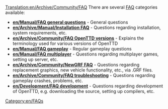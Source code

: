 [[Translation:en/Archive/Community/FAQ]]
{{nl/Manual/Inhoudsopgave}}
There are   several  [https://www.wikipedia.org/wiki/FAQ FAQ] categories available:

*'''[[en/Manual/FAQ general questions]]''' - General questions
*'''[[en/Archive/Manual/Installation FAQ]]''' - Questions regarding installation, system requirements, etc.
*'''[[en/Archive/Community/FAQ OpenTTD versions]]''' - Explains the terminology used for various versions of OpenTTD
*'''[[en/Manual/FAQ gameplay]]''' - Regular gameplay questions
*'''[[en/Manual/FAQ multiplayer]]''' - Questions regarding multiplayer games, setting up server, etc.
*'''[[en/Archive/Community/NewGRF FAQ]]''' - Questions regarding replacement graphics, new vehicle functionality, etc., via .GRF files.
*'''[[en/Archive/Community/FAQ troubleshooting]]''' - Questions regarding gameplay crashes, problems, etc.
*'''[[en/Development/FAQ development]]''' - Questions regarding development of OpenTTD, e.g. downloading the source, setting up compilers, etc.

[[Category:en/FAQs]]